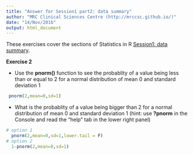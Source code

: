 ```yaml
---
title: "Answer for Session1 part2: data summary"
author: "MRC Clinical Sciences Centre (http://mrccsc.github.io/)"
date: "14/Nov/2016"
output: html_document
---
```


These exercises cover the sections of Statistics in R [Session1: data summary]("../Session1_describe_the_data.html").

**Exercise 2**

- Use the **pnorm()** function to see the probablity of a value being less than or equal to 2 for a normal distribution of mean 0 and standard deviation 1
```r
 pnorm(2,mean=0,sd=1)
```

- What is the probablity of a value being bigger than 2 for a normal distribution of mean 0 and standard deviation 1 (hint: use **?pnorm** in the Console and read the "help" tab in the lower right panel)
```r
# option 1
  pnorm(2,mean=0,sd=1,lower.tail = F)
# option 2
  1-pnorm(2,mean=0,sd=1)
```
